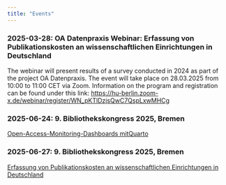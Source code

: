 ```yaml
---
title: "Events"
---
```

### 2025-03-28: OA Datenpraxis Webinar: Erfassung von Publikationskosten an wissenschaftlichen Einrichtungen in Deutschland

The webinar will present  results of a survey conducted in 2024 as part of the project OA Datenpraxis.
The event will take place on 28.03.2025 from 10:00 to 11:00 CET via Zoom.
Information on the program and registration can be found under this link: [https://hu-berlin.zoom-x.de/webinar/register/WN_pKTlDzjsQwC7QspLxwMHCg
](https://hu-berlin.zoom-x.de/webinar/register/WN_pKTlDzjsQwC7QspLxwMHCg)

### 2025-06-24: 9. Bibliothekskongress 2025, Bremen

[Open-Access-Monitoring-Dashboards mitQuarto](https://bid2025.abstractserver.com/program/#/details/sessions/79)

### 2025-06-27: 9. Bibliothekskongress 2025, Bremen

[Erfassung von Publikationskosten an wissenschaftlichen Einrichtungen in Deutschland](https://bid2025.abstractserver.com/program/#/details/presentations/273)
